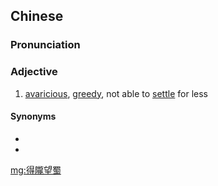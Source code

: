 {{also|得陇望蜀}}
==Chinese==
{{zh-forms|s=得陇望蜀}}

===Pronunciation===
{{zh-pron
|m=délǒngwàngshǔ
|cat=a
}}

===Adjective===
{{zh-adj}}
# {{lb|zh|idiomatic}} [[avaricious]], [[greedy]], not able to [[settle]] for less

====Synonyms====
* {{zh-l|貪得無厭}}
* {{zh-l|貪婪}}

[[mg:得隴望蜀]]